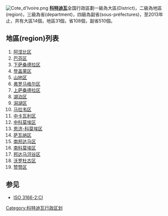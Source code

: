 [[File:Cote_d'Ivoire.png|right]]
'''[[科特迪瓦|科特迪瓦]]'''全国行政區劃一級為大區(District)，二級為地區(region)，三級為省(department)，四級為副省(sous-préfectures)，至2013年止，共有大區14個，地區31個，省108個，副省510個。

== 地區(region)列表 ==
# [[阿涅比区|阿涅比区]]
# [[巴芬区|巴芬区]]
# [[下萨桑德拉区|下萨桑德拉区]]
# [[登盖莱区|登盖莱区]]
# [[山地区|山地区]]
# [[弗罗马格尔区|弗罗马格尔区]]
# [[上萨桑德拉区|上萨桑德拉区]]
# [[湖泊区|湖泊区]]
# [[潟湖区|潟湖区]]
# [[马拉韦区|马拉韦区]]
# [[中卡瓦利区|中卡瓦利区]]
# [[中科莫埃区|中科莫埃区]]
# [[恩济-科莫埃区|恩济-科莫埃区]]
# [[萨瓦纳区|萨瓦纳区]]
# [[南邦达马区|南邦达马区]]
# [[南科莫埃区|南科莫埃区]]
# [[邦达马河谷区|邦达马河谷区]]
# [[沃罗杜古区|沃罗杜古区]]
# [[赞赞区|赞赞区]]

== 参见 ==

* [[ISO_3166-2:CI|ISO 3166-2:CI]]

{{非洲题目|行政区划}}
{{科特迪瓦大区}}

[[Category:科特迪瓦行政区划|Category:科特迪瓦行政区划]]
